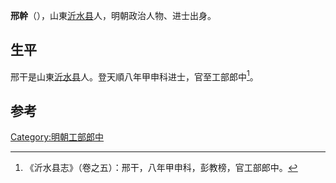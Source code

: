 {{Refimprove|time=2021-11-01T09:10:14+00:00}}
'''邢幹'''（{{bd|？||？}}），山東[[沂水县|沂水县]]人，明朝政治人物、进士出身。

== 生平 ==
邢干是山東[[沂水县|沂水县]]人。登天順八年甲申科进士，官至工部郎中<ref>《沂水县志》（卷之五）：邢干，八年甲申科，彭教榜，官工部郎中。</ref>。

==参考==
{{reflist}}

{{天順八年甲申科殿試金榜}}

{{Authority control}}

{{DEFAULTSORT:}}
[[Category:明朝工部郎中|Category:明朝工部郎中]]


{{明朝人物小作品}}